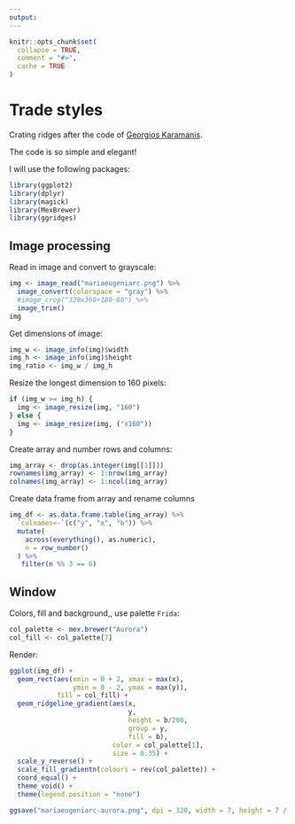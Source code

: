 ```yaml
---
output: 
---
```


<!-- README.md is generated from README.Rmd. Please edit that file -->

```r
knitr::opts_chunk$set(
  collapse = TRUE,
  comment = "#>",
  cache = TRUE
)
```

# Trade styles

<!-- badges: start -->
<!-- badges: end -->

Crating ridges after the code of [Georgios Karamanis](https://github.com/gkaramanis/aRtist/tree/main/genuary).

The code is so simple and elegant!

I will use the following packages:
```r
library(ggplot2)
library(dplyr)
library(magick)
library(MexBrewer)
library(ggridges)
```

## Image processing

Read in image and convert to grayscale:
```r
img <- image_read("mariaeugeniarc.png") %>%
  image_convert(colorspace = "gray") %>%
  #image_crop("320x360+180-60") %>%
  image_trim()
img
```

Get dimensions of image:
```r
img_w <- image_info(img)$width
img_h <- image_info(img)$height
img_ratio <- img_w / img_h
```

Resize the longest dimension to 160 pixels:
```r
if (img_w >= img_h) {
  img <- image_resize(img, "160")
} else {
  img <- image_resize(img, ("x160"))
}
```

Create array and number rows and columns:
```r
img_array <- drop(as.integer(img[[1]]))
rownames(img_array) <- 1:nrow(img_array)
colnames(img_array) <- 1:ncol(img_array)
```

Create data frame from array and rename columns
```r
img_df <- as.data.frame.table(img_array) %>% 
  `colnames<-`(c("y", "x", "b")) %>% 
  mutate(
    across(everything(), as.numeric),
    n = row_number()
  ) %>%
   filter(n %% 3 == 0)
```

## Window

Colors, fill and background,, use palette `Frida`:
```r
col_palette <- mex.brewer("Aurora")
col_fill <- col_palette[7]
```

Render:
```r
ggplot(img_df) +
  geom_rect(aes(xmin = 0 + 2, xmax = max(x),
                ymin = 0 - 2, ymax = max(y)),
            fill = col_fill) +
  geom_ridgeline_gradient(aes(x, 
                              y, 
                              height = b/200,
                              group = y, 
                              fill = b), 
                          color = col_palette[1],
                          size = 0.35) +
  scale_y_reverse() +
  scale_fill_gradientn(colours = rev(col_palette)) +
  coord_equal() +
  theme_void() +
  theme(legend.position = "none")  

ggsave("mariaeugeniarc-aurora.png", dpi = 320, width = 7, height = 7 / img_ratio)
```

